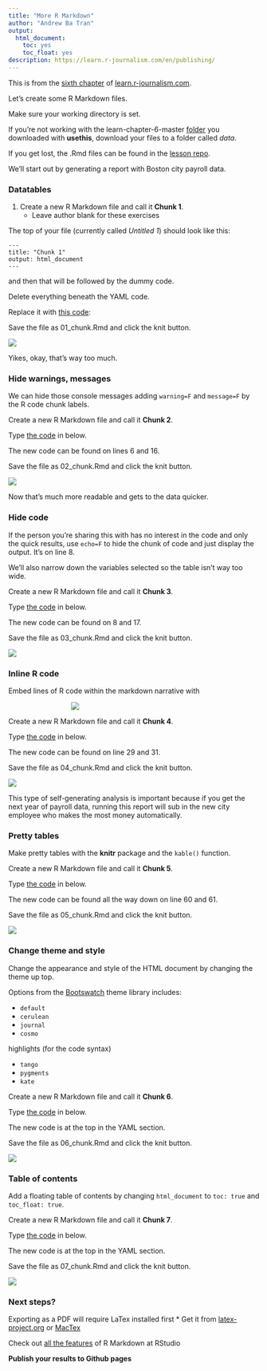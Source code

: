 ```yaml
---
title: "More R Markdown"
author: "Andrew Ba Tran"
output:
  html_document:
    toc: yes
    toc_float: yes
description: https://learn.r-journalism.com/en/publishing/
---
```


This is from the [sixth chapter](https://learn.r-journalism.com/en/publishing/more_rmarkdown/more-rmarkdown/) of [learn.r-journalism.com](https://learn.r-journalism.com/).

Let's create some R Markdown files.

Make sure your working directory is set.

If you're not working with the learn-chapter-6-master [folder](https://github.com/r-journalism/learn-chapter-6) you downloaded with **usethis**, download your files to a folder called *data*.

If you get lost, the .Rmd files can be found in the [lesson repo](https://github.com/r-journalism/learn-chapter-6).

We'll start out by generating a report with Boston city payroll data.

### Datatables

1. Create a new R Markdown file and call it **Chunk 1**.
    * Leave author blank for these exercises

The top of your file (currently called *Untitled 1*) should look like this:

```
---
title: "Chunk 1"
output: html_document
---
```

and then that will be followed by the dummy code.

Delete everything beneath the YAML code.

Replace it with [this code](https://gist.github.com/andrewbtran/1af1ad6a9059e2521de53976e4934a1c):

<script src="https://gist.github.com/andrewbtran/1af1ad6a9059e2521de53976e4934a1c.js"></script>

Save the file as 01_chunk.Rmd and click the knit button.

![](images/warnings.png)

Yikes, okay, that's way too much. 

### Hide warnings, messages

We can hide those console messages adding `warning=F` and `message=F` by the R code chunk labels.

Create a new R Markdown file and call it **Chunk 2**.

Type [the code](https://gist.github.com/andrewbtran/fb45ca115207549ce6d136917bf8d24c) in below.

The new code can be found on lines 6 and 16.

<script src="https://gist.github.com/andrewbtran/fb45ca115207549ce6d136917bf8d24c.js"></script>

Save the file as 02_chunk.Rmd and click the knit button.

![](images/chunk2.png)

Now that's much more readable and gets to the data quicker.

### Hide code

If the person you're sharing this with has no interest in the code and only the quick results, use `echo=F` to hide the chunk of code and just display the output. It's on line 8.

We'll also narrow down the variables selected so the table isn't way too wide.

Create a new R Markdown file and call it **Chunk 3**.

Type [the code](https://gist.github.com/andrewbtran/8784cf26ad18309a17687d3e416541ed) in below.

The new code can be found on 8 and 17.

<script src="https://gist.github.com/andrewbtran/8784cf26ad18309a17687d3e416541ed.js"></script>

Save the file as 03_chunk.Rmd and click the knit button.

![](images/chunk3.png)

### Inline R code

Embed lines of R code within the markdown narrative with

<div style="width:50%; margin-left:auto; margin-right:auto;"><img src="http://learn.r-journalism.com/publishing/rmarkdown/images/inline.png"></div>

Create a new R Markdown file and call it **Chunk 4**.

Type [the code](https://gist.github.com/andrewbtran/cad0673cdd4cf527f6781a94f597bd0c) in below.

The new code can be found on line 29 and 31.

<script src="https://gist.github.com/andrewbtran/cad0673cdd4cf527f6781a94f597bd0c.js"></script>

Save the file as 04_chunk.Rmd and click the knit button.

![](images/chunk4.png)

This type of self-generating analysis is important because if you get the next year of payroll data, running this report will sub in the new city employee who makes the most money automatically.

### Pretty tables

Make pretty tables with the **knitr** package and the `kable()` function.


Create a new R Markdown file and call it **Chunk 5**.

Type [the code](https://gist.github.com/andrewbtran/1751cc2e09acae6f1778f481b86b9a17) in below.

The new code can be found all the way down on line 60 and 61.

<script src="https://gist.github.com/andrewbtran/1751cc2e09acae6f1778f481b86b9a17.js"></script>

Save the file as 05_chunk.Rmd and click the knit button.

![](images/chunk5.png)

### Change theme and style

Change the appearance and style of the HTML document by changing the theme up top.

Options from the [Bootswatch](http://bootswatch.com/) theme library includes:

- `default`
- `cerulean`
- `journal`
- `cosmo`

highlights (for the code syntax)

- `tango`
- `pygments`
- `kate`

Create a new R Markdown file and call it **Chunk 6**.

Type [the code](https://gist.github.com/andrewbtran/ccbdf93edfbf2d700aafa2eaea39e6f3) in below.

The new code is at the top in the YAML section.

<script src="https://gist.github.com/andrewbtran/ccbdf93edfbf2d700aafa2eaea39e6f3.js"></script>

Save the file as 06_chunk.Rmd and click the knit button.

![](images/chunk6.png)


### Table of contents

Add a floating table of contents by changing `html_document` to `toc: true` and `toc_float: true`.

Create a new R Markdown file and call it **Chunk 7**.

Type [the code](https://gist.github.com/andrewbtran/59cebe7576e99a7773f3e694b0f0bb3b) in below.

The new code is at the top in the YAML section.


<script src="https://gist.github.com/andrewbtran/59cebe7576e99a7773f3e694b0f0bb3b.js"></script>

Save the file as 07_chunk.Rmd and click the knit button.

![](images/chunk7.png)

### Next steps?

Exporting as a PDF will require LaTex installed first
  * Get it from [latex-project.org](https://www.latex-project.org/get/) or [MacTex](http://www.tug.org/mactex/)

Check out [all the features](http://rmarkdown.rstudio.com/html_document_format.html#overview) of R Markdown at RStudio

**Publish your results to Github pages**